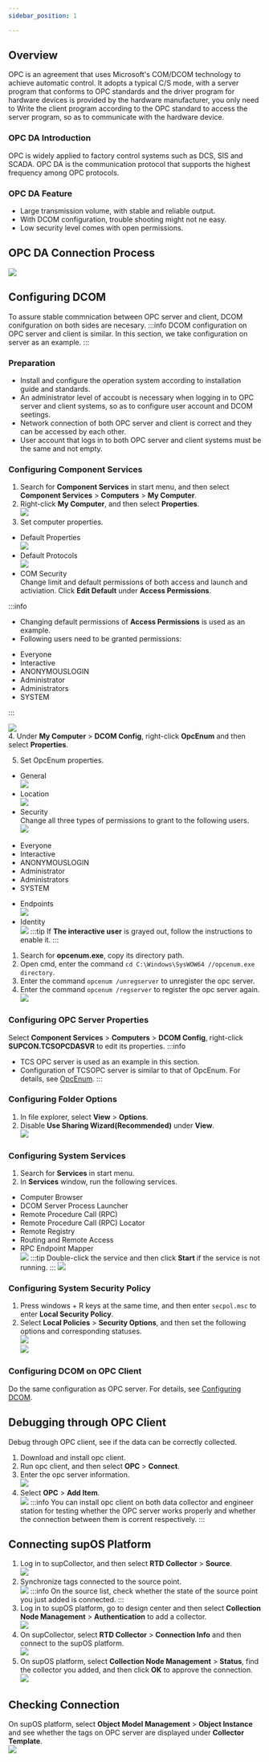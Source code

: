 ```yaml
---
sidebar_position: 1

---
```

## Overview
OPC is an agreement that uses Microsoft's COM/DCOM technology to achieve automatic control.
It adopts a typical C/S mode, with a server program that conforms to OPC standards and the driver program for hardware devices is provided by the hardware manufacturer, 
you only need to Write the client program according to the OPC standard to access the server program, so as to communicate with the hardware device.
### OPC DA Introduction
OPC is widely applied to factory control systems such as DCS, SIS and SCADA. OPC DA is the communication protocol that supports the highest frequency among OPC protocols.
### OPC DA Feature
- Large transmission volume, with stable and reliable output.
- With DCOM configuration, trouble shooting might not ne easy.
- Low security level comes with open permissions.
## OPC DA Connection Process <span id="dcom"></span>
![](https://wordpressfreezonex.oss-cn-hangzhou.aliyuncs.com/collectorDemo/16.jpg)
## Configuring DCOM 
To assure stable commnication between OPC server and client, DCOM conifguration on both sides are necesary.
:::info
DCOM configuration on OPC server and client is similar. In this section, we take configuration on server as an example.
:::
### Preparation
- Install and configure the operation system according to installation guide and standards.
- An administrator level of accoubt is necessary when logging in to OPC server and client systems, so as to configure user account and DCOM seetings.
- Network connection of both OPC server and client is correct and they can be accessed by each other.
- User account that logs in to both OPC server and client systems must be the same and not empty.
### Configuring Component Services
1. Search for **Component Services** in start menu, and then select **Component Services** > **Computers** > **My Computer**.
2. Right-click **My Computer**, and then select **Properties**.<br/>
![](https://wordpressfreezonex.oss-cn-hangzhou.aliyuncs.com/collectorDemo/1.jpg)
3. Set computer properties.
- Default Properties<br/>
![](https://wordpressfreezonex.oss-cn-hangzhou.aliyuncs.com/collectorDemo/2.jpg)
- Default Protocols<br/>
![](https://wordpressfreezonex.oss-cn-hangzhou.aliyuncs.com/collectorDemo/3.jpg)
- COM Security<br/>
Change limit and default permissions of both access and launch and activiation. Click **Edit Default** under **Access Permissions**.

:::info
- Changing default permissions of **Access Permissions** is used as an example.
- Following users need to be granted permissions:
<ul>
<li>Everyone</li>
<li>Interactive</li>
<li>ANONYMOUSLOGIN</li>
<li>Administrator</li>
<li>Administrators</li>
<li>SYSTEM<span id="opcenum"></span></li>
</ul>
:::

![](https://wordpressfreezonex.oss-cn-hangzhou.aliyuncs.com/collectorDemo/4.jpg)<br/>
4. Under **My Computer** > **DCOM Config**, right-click **OpcEnum** and then select **Properties**.



5. Set OpcEnum properties.
- General<br/>
![](https://wordpressfreezonex.oss-cn-hangzhou.aliyuncs.com/collectorDemo/5.jpg)
- Location<br/>
![](https://wordpressfreezonex.oss-cn-hangzhou.aliyuncs.com/collectorDemo/6.jpg)
- Security <br/>
Change all three types of permissions to grant to the following users.<br/>
![](https://wordpressfreezonex.oss-cn-hangzhou.aliyuncs.com/collectorDemo/7.jpg)
<ul>
<li>Everyone</li>
<li>Interactive</li>
<li>ANONYMOUSLOGIN</li>
<li>Administrator</li>
<li>Administrators</li>
<li>SYSTEM</li>
</ul>



- Endpoints<br/>
![](https://wordpressfreezonex.oss-cn-hangzhou.aliyuncs.com/collectorDemo/8.jpg)
- Identity<br/>
![](https://wordpressfreezonex.oss-cn-hangzhou.aliyuncs.com/collectorDemo/9.jpg)
:::tip
If **The interactive user** is grayed out, follow the instructions to enable it.
:::
1. Search for **opcenum.exe**, copy its directory path.
2. Open cmd, enter the command `cd C:\Windows\SysWOW64 //opcenum.exe directory`.
3. Enter the command `opcenum /unregserver` to unregister the opc server.
4. Enter the command `opcenum /regserver` to register the opc server again.<br/>
![](https://wordpressfreezonex.oss-cn-hangzhou.aliyuncs.com/collectorDemo/10.jpg)
### Configuring OPC Server Properties
Select **Component Services** > **Computers** > **DCOM Config**, right-click **SUPCON.TCSOPCDASVR** to edit its properties.
:::info
- TCS OPC server is used as an example in this section.
- Configuration of TCSOPC server is similar to that of OpcEnum. For details, see <a href="#opcenum">OpcEnum</a>.
:::
### Configuring Folder Options
1. In file explorer, select **View** > **Options**.
2. Disable **Use Sharing Wizard(Recommended)** under **View**.<br/>
![](https://wordpressfreezonex.oss-cn-hangzhou.aliyuncs.com/collectorDemo/11.jpg)
### Configuring System Services
1. Search for **Services** in start menu.
2. In **Services** window, run the following services.
- Computer Browser
- DCOM Server Process Launcher
- Remote Procedure Call (RPC)
- Remote Procedure Call (RPC) Locator
- Remote Registry
- Routing and Remote Access
- RPC Endpoint Mapper<br/>
![](https://wordpressfreezonex.oss-cn-hangzhou.aliyuncs.com/collectorDemo/12.jpg)
:::tip
Double-click the service and then click **Start** if the service is not running.
:::
![](https://wordpressfreezonex.oss-cn-hangzhou.aliyuncs.com/collectorDemo/13.jpg)
### Configuring System Security Policy
1. Press windows + R keys at the same time, and then enter `secpol.msc` to enter **Local Security Policy**.
2. Select **Local Policies** > **Security Options**, and then set the following options and corresponding statuses.<br/>
![](https://wordpressfreezonex.oss-cn-hangzhou.aliyuncs.com/collectorDemo/14.jpg)<br/>
![](https://wordpressfreezonex.oss-cn-hangzhou.aliyuncs.com/collectorDemo/15.jpg)
### Configuring DCOM on OPC Client
Do the same configuration as OPC server. For details, see <a href="#dcom">Configuring DCOM</a>.
## Debugging through OPC Client
Debug through OPC client, see if the data can be correctly collected.
1. Download and install opc client.
2. Run opc client, and then select **OPC** > **Connect**.
3. Enter the opc server information.<br/>
![](https://wordpressfreezonex.oss-cn-hangzhou.aliyuncs.com/collectorDemo/17.jpg)
4. Select **OPC** > **Add Item**.<br/>
![](https://wordpressfreezonex.oss-cn-hangzhou.aliyuncs.com/collectorDemo/18.jpg)
:::info
You can install opc client on both data collector and engineer station for testing whether the OPC server works properly and whether the connection between them is corrent respectively.
:::
## Connecting supOS Platform
1. Log in to supCollector, and then select **RTD Collector** > **Source**.<br/>
![](https://wordpressfreezonex.oss-cn-hangzhou.aliyuncs.com/collectorDemo/1.gif)
2. Synchronize tags connected to the source point.<br/>
![](https://wordpressfreezonex.oss-cn-hangzhou.aliyuncs.com/collectorDemo/2.gif)
:::info
On the source list, check whether the state of the source point you just added is connected.
:::
3. Log in to supOS platform, go to design center and then select **Collection Node Management** > **Authentication** to add a collector.<br/>
![](https://wordpressfreezonex.oss-cn-hangzhou.aliyuncs.com/collectorDemo/3.gif)
4. On supCollector, select **RTD Collector** > **Connection Info** and then connect to the supOS platform.<br/>
![](https://wordpressfreezonex.oss-cn-hangzhou.aliyuncs.com/collectorDemo/4.gif)
5. On supOS platform, select **Collection Node Management** > **Status**, find the collector you added, and then click **OK** to approve the connection.<br/>
![](https://wordpressfreezonex.oss-cn-hangzhou.aliyuncs.com/collectorDemo/5.gif)
## Checking Connection
On supOS platform, select **Object Model Management** > **Object Instance** and see whether the tags on OPC server are displayed under **Collector Template**.<br/>
![](https://wordpressfreezonex.oss-cn-hangzhou.aliyuncs.com/collectorDemo/6.gif)



